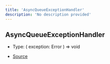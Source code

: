 ```yaml
---
title: 'AsyncQueueExceptionHandler'
description: 'No description provided'
---
```


## AsyncQueueExceptionHandler

- Type: (
  exception: Error
  ) => void

- [Source](https://github.com/androz2091/discord-player/blob/ce04b3f4c6671029ce4d4aa9090e56ac7e7f5666/packages/discord-player/src/utils/AsyncQueue.ts#L10)
